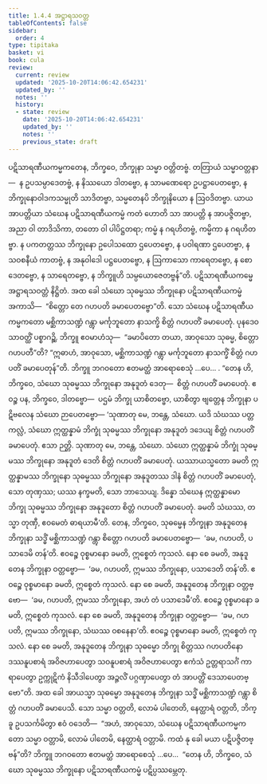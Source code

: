 ```yaml
---
title: 1.4.4 အဋ္ဌာရသဝတ္တ
tableOfContents: false
sidebar:
  order: 4
type: tipitaka
basket: vi
book: cula
review:
  current: review
  updated: '2025-10-20T14:06:42.654231'
  updated_by: ''
  notes: ''
  history:
  - state: review
    date: '2025-10-20T14:06:42.654231'
    updated_by: ''
    notes: ''
    previous_state: draft
---
```



<DynamicBreadcrumb />


<ReviewStatus review={frontmatter.review} showDetails={true} />

<HypothesisAnnotation frontmatter={frontmatter} />

<Division number="40" book="cula" e="ch" v="4" p="43">

<Paragraph number="191" book="cula">
ပဋိသာရဏီယကမ္မကတေန, ဘိက္ခဝေ, ဘိက္ခုနာ သမ္မာ ဝတ္တိတဗ္ဗံ. တတြာယံ သမ္မာဝတ္တနာ—  န ဥပသမ္ပာဒေတဗ္ဗံ, န နိဿယော ဒါတဗ္ဗော, န သာမဏေရော ဥပဋ္ဌာပေတဗ္ဗော, န ဘိက္ခုနောဝါဒကသမ္မုတိ သာဒိတဗ္ဗာ, သမ္မတေနပိ ဘိက္ခုနိယော န ဩဝဒိတဗ္ဗာ. ယာယ အာပတ္တိယာ သံဃေန ပဋိသာရဏီယကမ္မံ ကတံ ဟောတိ သာ အာပတ္တိ န အာပဇ္ဇိတဗ္ဗာ, အညာ ဝါ တာဒိသိကာ, တတော ဝါ ပါပိဋ္ဌတရာ; ကမ္မံ န ဂရဟိတဗ္ဗံ, ကမ္မိကာ န ဂရဟိတဗ္ဗာ. န ပကတတ္တဿ ဘိက္ခုနော ဥပေါသထော ဌပေတဗ္ဗော, န ပဝါရဏာ ဌပေတဗ္ဗာ, န သဝစနီယံ ကာတဗ္ဗံ, န အနုဝါဒေါ ပဋ္ဌပေတဗ္ဗော, န ဩကာသော ကာရေတဗ္ဗော, န စောဒေတဗ္ဗော, န သာရေတဗ္ဗော, န ဘိက္ခူဟိ သမ္ပယောဇေတဗ္ဗန်”တိ.

</Paragraph>
</Division>

<Paragraph number="192" type="center" book="cula">
ပဋိသာရဏီယကမ္မေ အဋ္ဌာရသဝတ္တံ နိဋ္ဌိတံ.


</Paragraph>

<Division number="41" book="cula" e="ch" v="4" p="44">

<Paragraph number="193" book="cula">
အထ ခေါ သံဃော သုဓမ္မဿ ဘိက္ခုနော ပဋိသာရဏီယကမ္မံ အကာသိ—  “စိတ္တော တေ ဂဟပတိ ခမာပေတဗ္ဗော”တိ. သော သံဃေန ပဋိသာရဏီယကမ္မကတော မစ္ဆိကာသဏ္ဍံ ဂန္တွာ မင်္ကုဘူတော နာသက္ခိ စိတ္တံ ဂဟပတိံ ခမာပေတုံ. ပုနဒေဝ သာဝတ္ထိံ ပစ္စာဂဉ္ဆိ. ဘိက္ခူ ဧဝမာဟံသု—  “ခမာပိတော တယာ, အာဝုသော သုဓမ္မ, စိတ္တော ဂဟပတီ”တိ? “ဣဓာဟံ, အာဝုသော, မစ္ဆိကာသဏ္ဍံ ဂန္တွာ မင်္ကုဘူတော နာသက္ခိံ စိတ္တံ ဂဟပတိံ ခမာပေတုန်”တိ. ဘိက္ခူ ဘဂဝတော ဧတမတ္ထံ အာရောစေသုံ …ပေ… . “တေန ဟိ, ဘိက္ခဝေ, သံဃော သုဓမ္မဿ ဘိက္ခုနော အနုဒူတံ ဒေတု—  စိတ္တံ ဂဟပတိံ ခမာပေတုံ. ဧဝဉ္စ ပန, ဘိက္ခဝေ, ဒါတဗ္ဗော—  ပဌမံ ဘိက္ခု ယာစိတဗ္ဗော, ယာစိတွာ ဗျတ္တေန ဘိက္ခုနာ ပဋိဗလေန သံဃော ဉာပေတဗ္ဗော—
</Paragraph>

<Paragraph number="194" book="cula">
‘သုဏာတု မေ, ဘန္တေ, သံဃော. ယဒိ သံဃဿ ပတ္တကလ္လံ, သံဃော ဣတ္ထန္နာမံ ဘိက္ခုံ သုဓမ္မဿ ဘိက္ခုနော အနုဒူတံ ဒဒေယျ စိတ္တံ ဂဟပတိံ ခမာပေတုံ. ဧသာ ဉတ္တိ.
</Paragraph>

<Paragraph number="195" book="cula">
သုဏာတု မေ, ဘန္တေ, သံဃော. သံဃော ဣတ္ထန္နာမံ ဘိက္ခုံ သုဓမ္မဿ ဘိက္ခုနော အနုဒူတံ ဒေတိ စိတ္တံ ဂဟပတိံ ခမာပေတုံ. ယဿာယသ္မတော ခမတိ ဣတ္ထန္နာမဿ ဘိက္ခုနော သုဓမ္မဿ ဘိက္ခုနော အနုဒူတဿ ဒါနံ စိတ္တံ ဂဟပတိံ ခမာပေတုံ, သော တုဏှဿ; ယဿ နက္ခမတိ, သော ဘာသေယျ.
</Paragraph>

<Paragraph number="196" book="cula">
ဒိန္နော သံဃေန ဣတ္ထန္နာမော ဘိက္ခု သုဓမ္မဿ ဘိက္ခုနော အနုဒူတော စိတ္တံ ဂဟပတိံ ခမာပေတုံ. ခမတိ သံဃဿ, တသ္မာ တုဏှီ, ဧဝမေတံ ဓာရယာမီ’တိ.
</Paragraph>

</Division>
<Division number="42" book="cula" e="ch" v="4" p="44">

<Paragraph number="197" book="cula">
တေန, ဘိက္ခဝေ, သုဓမ္မေန ဘိက္ခုနာ အနုဒူတေန ဘိက္ခုနာ သဒ္ဓိံ မစ္ဆိကာသဏ္ဍံ ဂန္တွာ စိတ္တော ဂဟပတိ ခမာပေတဗ္ဗော—  ‘ခမ, ဂဟပတိ, ပသာဒေမိ တန်’တိ. ဧဝဉ္စေ ဝုစ္စမာနော ခမတိ, ဣစ္စေတံ ကုသလံ. နော စေ ခမတိ, အနုဒူတေန ဘိက္ခုနာ ဝတ္တဗ္ဗော—  ‘ခမ, ဂဟပတိ, ဣမဿ ဘိက္ခုနော, ပသာဒေတိ တန်’တိ. ဧဝဉ္စေ ဝုစ္စမာနော ခမတိ, ဣစ္စေတံ ကုသလံ. နော စေ ခမတိ, အနုဒူတေန ဘိက္ခုနာ ဝတ္တဗ္ဗော—  ‘ခမ, ဂဟပတိ, ဣမဿ ဘိက္ခုနော, အဟံ တံ ပသာဒေမီ’တိ. ဧဝဉ္စေ ဝုစ္စမာနော ခမတိ, ဣစ္စေတံ ကုသလံ. နော စေ ခမတိ, အနုဒူတေန ဘိက္ခုနာ ဝတ္တဗ္ဗော—  ‘ခမ, ဂဟပတိ, ဣမဿ ဘိက္ခုနော, သံဃဿ ဝစနေနာ’တိ. ဧဝဉ္စေ ဝုစ္စမာနော ခမတိ, ဣစ္စေတံ ကုသလံ. နော စေ ခမတိ, အနုဒူတေန ဘိက္ခုနာ သုဓမ္မော ဘိက္ခု စိတ္တဿ ဂဟပတိနော ဒဿနူပစာရံ အဝိဇဟာပေတွာ သဝနူပစာရံ အဝိဇဟာပေတွာ ဧကံသံ ဥတ္တရာသင်္ဂံ ကာရာပေတွာ ဥက္ကုဋိကံ နိသီဒါပေတွာ အဉ္ဇလိံ ပဂ္ဂဏှာပေတွာ တံ အာပတ္တိံ ဒေသာပေတဗ္ဗော”တိ.
</Paragraph>

<Paragraph number="198" book="cula">
အထ ခေါ အာယသ္မာ သုဓမ္မော အနုဒူတေန ဘိက္ခုနာ သဒ္ဓိံ မစ္ဆိကာသဏ္ဍံ ဂန္တွာ စိတ္တံ ဂဟပတိံ ခမာပေသိ. သော သမ္မာ ဝတ္တတိ, လောမံ ပါတေတိ, နေတ္ထာရံ ဝတ္တတိ, ဘိက္ခူ ဥပသင်္ကမိတွာ ဧဝံ ဝဒေတိ—  “အဟံ, အာဝုသော, သံဃေန ပဋိသာရဏီယကမ္မကတော သမ္မာ ဝတ္တာမိ, လောမံ ပါတေမိ, နေတ္ထာရံ ဝတ္တာမိ. ကထံ နု ခေါ မယာ ပဋိပဇ္ဇိတဗ္ဗန်”တိ? ဘိက္ခူ ဘဂဝတော ဧတမတ္ထံ အာရောစေသုံ …ပေ…  “တေန ဟိ, ဘိက္ခဝေ, သံဃော သုဓမ္မဿ ဘိက္ခုနော ပဋိသာရဏီယကမ္မံ ပဋိပ္ပဿမ္ဘေတု.
</Paragraph>
</Division>